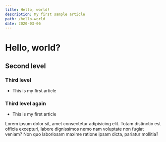 ```yaml
---
title: Hello, world!
description: My first sample article
path: /hello-world
date: 2020-03-06
---
```


# Hello, world?

## Second level

### Third level

- This is my first article

### Third level again

- This is my first article

Lorem ipsum dolor sit, amet consectetur adipisicing elit. Totam distinctio est officia excepturi, labore dignissimos nemo nam voluptate non fugiat veniam? Non quo laboriosam maxime ratione ipsam dicta, pariatur mollitia?
